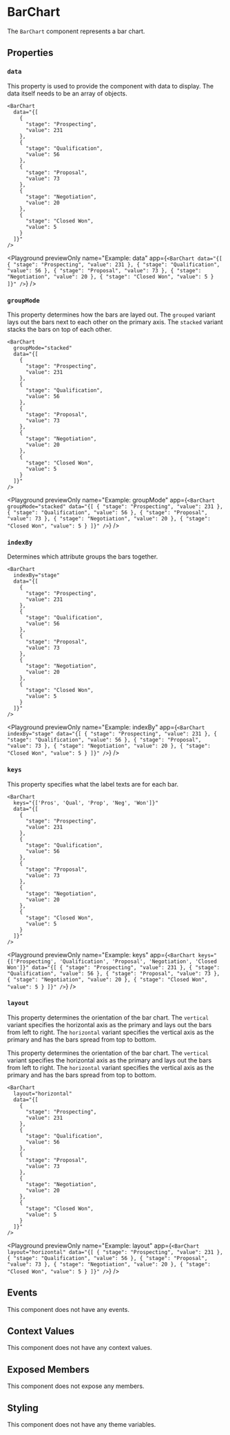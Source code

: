 
# BarChart

The `BarChart` component represents a bar chart.

## Properties

### `data`

This property is used to provide the component with data to display. The data itself needs to be an array of objects.

```ueml copy
<BarChart
  data="{[
    {
      "stage": "Prospecting",
      "value": 231
    },
    {
      "stage": "Qualification",
      "value": 56
    },
    {
      "stage": "Proposal",
      "value": 73
    },
    {
      "stage": "Negotiation",
      "value": 20
    },
    {
      "stage": "Closed Won",
      "value": 5
    }
  ]}"
/>
```

<Playground
  previewOnly
  name="Example: data"
  app={`
    <BarChart
      data="{[
        {
          "stage": "Prospecting",
          "value": 231
        },
        {
          "stage": "Qualification",
          "value": 56
        },
        {
          "stage": "Proposal",
          "value": 73
        },
        {
          "stage": "Negotiation",
          "value": 20
        },
        {
          "stage": "Closed Won",
          "value": 5
        }
      ]}"
    />
  `}
/>

### `groupMode`

This property determines how the bars are layed out. The `grouped` variant lays out the bars next to each other on the primary axis. The `stacked` variant stacks the bars on top of each other.

```ueml copy {2}
<BarChart
  groupMode="stacked"
  data="{[
    {
      "stage": "Prospecting",
      "value": 231
    },
    {
      "stage": "Qualification",
      "value": 56
    },
    {
      "stage": "Proposal",
      "value": 73
    },
    {
      "stage": "Negotiation",
      "value": 20
    },
    {
      "stage": "Closed Won",
      "value": 5
    }
  ]}"
/>
```

<Playground
  previewOnly
  name="Example: groupMode"
  app={`
    <BarChart
      groupMode="stacked"
      data="{[
        {
          "stage": "Prospecting",
          "value": 231
        },
        {
          "stage": "Qualification",
          "value": 56
        },
        {
          "stage": "Proposal",
          "value": 73
        },
        {
          "stage": "Negotiation",
          "value": 20
        },
        {
          "stage": "Closed Won",
          "value": 5
        }
      ]}"
    />
  `}
/>

### `indexBy`

Determines which attribute groups the bars together.

```ueml copy {2}
<BarChart
  indexBy="stage"
  data="{[
    {
      "stage": "Prospecting",
      "value": 231
    },
    {
      "stage": "Qualification",
      "value": 56
    },
    {
      "stage": "Proposal",
      "value": 73
    },
    {
      "stage": "Negotiation",
      "value": 20
    },
    {
      "stage": "Closed Won",
      "value": 5
    }
  ]}"
/>
```

<Playground
  previewOnly
  name="Example: indexBy"
  app={`
    <BarChart
      indexBy="stage"
      data="{[
        {
          "stage": "Prospecting",
          "value": 231
        },
        {
          "stage": "Qualification",
          "value": 56
        },
        {
          "stage": "Proposal",
          "value": 73
        },
        {
          "stage": "Negotiation",
          "value": 20
        },
        {
          "stage": "Closed Won",
          "value": 5
        }
      ]}"
    />
  `}
/>

### `keys`

This property specifies what the label texts are for each bar.

```ueml copy {2}
<BarChart
  keys="{['Pros', 'Qual', 'Prop', 'Neg', 'Won']}"
  data="{[
    {
      "stage": "Prospecting",
      "value": 231
    },
    {
      "stage": "Qualification",
      "value": 56
    },
    {
      "stage": "Proposal",
      "value": 73
    },
    {
      "stage": "Negotiation",
      "value": 20
    },
    {
      "stage": "Closed Won",
      "value": 5
    }
  ]}"
/>
```

<Playground
  previewOnly
  name="Example: keys"
  app={`
    <BarChart
      keys="{['Prospecting', 'Qualification', 'Proposal', 'Negotiation', 'Closed Won']}"
      data="{[
        {
          "stage": "Prospecting",
          "value": 231
        },
        {
          "stage": "Qualification",
          "value": 56
        },
        {
          "stage": "Proposal",
          "value": 73
        },
        {
          "stage": "Negotiation",
          "value": 20
        },
        {
          "stage": "Closed Won",
          "value": 5
        }
      ]}"
    />
  `}
/>

### `layout`

This property determines the orientation of the bar chart. The `vertical` variant specifies the horizontal axis as the primary and lays out the bars from left to right. The `horizontal` variant specifies the vertical axis as the primary and has the bars spread from top to bottom.

This property determines the orientation of the bar chart.
The `vertical` variant specifies the horizontal axis as the primary and lays out the bars from left to right.
The `horizontal` variant specifies the vertical axis as the primary and has the bars spread from top to bottom.

```ueml copy {2}
<BarChart
  layout="horizontal"
  data="{[
    {
      "stage": "Prospecting",
      "value": 231
    },
    {
      "stage": "Qualification",
      "value": 56
    },
    {
      "stage": "Proposal",
      "value": 73
    },
    {
      "stage": "Negotiation",
      "value": 20
    },
    {
      "stage": "Closed Won",
      "value": 5
    }
  ]}"
/>
```

<Playground
  previewOnly
  name="Example: layout"
  app={`
    <BarChart
      layout="horizontal"
      data="{[
        {
          "stage": "Prospecting",
          "value": 231
        },
        {
          "stage": "Qualification",
          "value": 56
        },
        {
          "stage": "Proposal",
          "value": 73
        },
        {
          "stage": "Negotiation",
          "value": 20
        },
        {
          "stage": "Closed Won",
          "value": 5
        }
      ]}"
    />
  `}
/>

## Events

This component does not have any events.

## Context Values

This component does not have any context values.

## Exposed Members

This component does not expose any members.

## Styling

This component does not have any theme variables.
